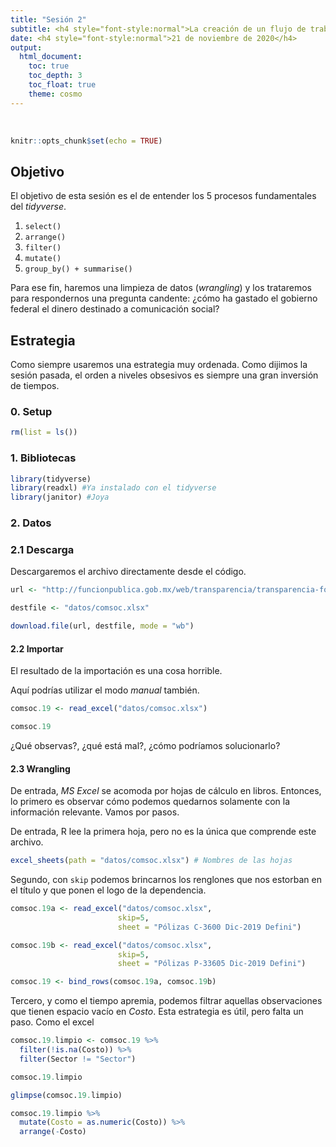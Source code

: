 ```yaml
---
title: "Sesión 2"
subtitle: <h4 style="font-style:normal">La creación de un flujo de trabajo</h4>
date: <h4 style="font-style:normal">21 de noviembre de 2020</h4>
output: 
  html_document:
    toc: true
    toc_depth: 3
    toc_float: true
    theme: cosmo
---
```



<style>
p.comment {
background-color: #DBDBDB;
padding: 10px;
border: 1px solid black;
margin-left: 25px;
border-radius: 5px;
font-style: italic;
}

.figure {
   margin-top: 20px;
   margin-bottom: 20px;
}

h1.title {
  font-weight: bold;
  font-family: Arial;  
}

h2.title {
  font-family: Arial;  
}

</style>


<style type="text/css">
#TOC {
  font-size: 13px;
  font-family: Arial;
}
</style>

\

```r
knitr::opts_chunk$set(echo = TRUE)
```


## Objetivo

El objetivo de esta sesión es el de entender los 5 procesos fundamentales del *tidyverse*.

1. `select()`
2. `arrange()`
3. `filter()`
4. `mutate()`
5. `group_by() + summarise()`

Para ese fin, haremos una limpieza de datos (*wrangling*) y los trataremos para respondernos una pregunta candente: ¿cómo ha gastado el gobierno federal el dinero destinado a comunicación social?

## Estrategia

Como siempre usaremos una estrategia muy ordenada. Como dijimos la sesión pasada, el orden a niveles obsesivos es siempre una gran inversión de tiempos.

### 0. Setup

```r
rm(list = ls())
```

### 1. Bibliotecas

```r
library(tidyverse)
library(readxl) #Ya instalado con el tidyverse
library(janitor) #Joya
```

### 2. Datos

### 2.1 Descarga

Descargaremos el archivo directamente desde el código.

```r
url <- "http://funcionpublica.gob.mx/web/transparencia/transparencia-focalizada/2020/Base_de_datos_Polizas_12_Diciembre-2019_Definitivo_Transp.xlsx"

destfile <- "datos/comsoc.xlsx"

download.file(url, destfile, mode = "wb")
```

#### 2.2 Importar

El resultado de la importación es una cosa horrible.

Aquí podrías utilizar el modo *manual* también.

```r
comsoc.19 <- read_excel("datos/comsoc.xlsx")

comsoc.19
```

¿Qué observas?, ¿qué está mal?, ¿cómo podríamos solucionarlo?

#### 2.3 Wrangling

De entrada, *MS Excel* se acomoda por hojas de cálculo en libros. Entonces, lo primero es observar cómo podemos quedarnos solamente con la información relevante. Vamos por pasos.

De entrada, R lee la primera hoja, pero no es la única que comprende este archivo.

```r
excel_sheets(path = "datos/comsoc.xlsx") # Nombres de las hojas
```


Segundo, con `skip` podemos brincarnos los renglones que nos estorban en el título y que ponen el logo de la dependencia.

```r
comsoc.19a <- read_excel("datos/comsoc.xlsx", 
                        skip=5,
                        sheet = "Pólizas C-3600 Dic-2019 Defini")

comsoc.19b <- read_excel("datos/comsoc.xlsx", 
                        skip=5,
                        sheet = "Pólizas P-33605 Dic-2019 Defini")

comsoc.19 <- bind_rows(comsoc.19a, comsoc.19b)
```

Tercero, y como el tiempo apremia, podemos filtrar aquellas observaciones que tienen espacio vacío en *Costo*. Esta estrategia es útil, pero falta un paso. Como el excel

```r
comsoc.19.limpio <- comsoc.19 %>% 
  filter(!is.na(Costo)) %>% 
  filter(Sector != "Sector") 

comsoc.19.limpio
```


```r
glimpse(comsoc.19.limpio)
```

```r
comsoc.19.limpio %>% 
  mutate(Costo = as.numeric(Costo)) %>% 
  arrange(-Costo)
```

